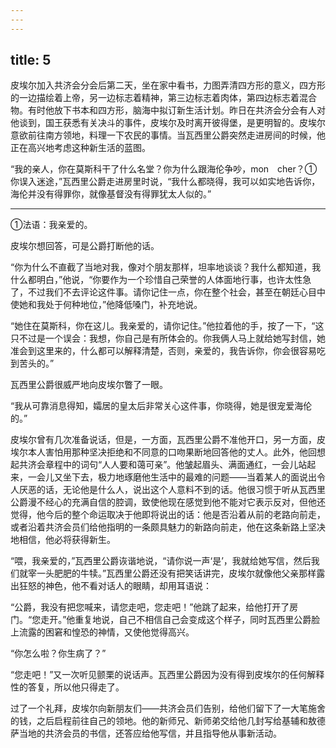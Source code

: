 ```yaml
---
---
---
```

title: 5
---





皮埃尔加入共济会分会后第二天，坐在家中看书，力图弄清四方形的意义，四方形的一边描绘着上帝，另一边标志着精神，第三边标志着肉体，第四边标志着混合物。有时他放下书本和四方形，脑海中拟订新生活计划。昨日在共济会分会有人对他谈到，国王获悉有关决斗的事件，皮埃尔及时离开彼得堡，是更明智的。皮埃尔意欲前往南方领地，料理一下农民的事情。当瓦西里公爵突然走进房间的时候，他正在高兴地考虑这种新生活的蓝图。

“我的亲人，你在莫斯科干了什么名堂？你为什么跟海伦争吵，mon　cher？①你误入迷途，”瓦西里公爵走进房里时说，“我什么都晓得，我可以如实地告诉你，海伦并没有得罪你，就像基督没有得罪犹太人似的。”

--------

①法语：我亲爱的。

皮埃尔想回答，可是公爵打断他的话。

“你为什么不直截了当地对我，像对个朋友那样，坦率地谈谈？我什么都知道，我什么都明白，”他说，“你要作为一个珍惜自己荣誉的人体面地行事，也许太性急了，不过我们不去评论这件事。请你记住一点，你在整个社会，甚至在朝廷心目中使她和我处于何种地位，”他降低嗓门，补充地说。

“她住在莫斯科，你在这儿。我亲爱的，请你记住。”他拉着他的手，按了一下，“这只不过是一个误会：我想，你自己是有所体会的。你我俩人马上就给她写封信，她准会到这里来的，什么都可以解释清楚，否则，亲爱的，我告诉你，你会很容易吃到苦头的。”

瓦西里公爵很威严地向皮埃尔瞥了一眼。

“我从可靠消息得知，孀居的皇太后非常关心这件事，你晓得，她是很宠爱海伦的。”

皮埃尔曾有几次准备说话，但是，一方面，瓦西里公爵不准他开口，另一方面，皮埃尔本人害怕用那种坚决拒绝和不同意的口吻果断地回答他的丈人。此外，他回想起共济会章程中的词句“人人要和蔼可亲”。他皱起眉头、满面通红，一会儿站起来，一会儿又坐下去，极力地琢磨他生活中的最难的问题——当着某人的面说出令人厌恶的话，无论他是什么人，说出这个人意料不到的话。他很习惯于听从瓦西里公爵漫不经心的充满自信的腔调，致使他现在感觉到他不能对它表示反对，但他还觉得，他今后的整个命运取决于他即将说出的话：他是否沿着从前的老路向前走，或者沿着共济会员们给他指明的一条颇具魅力的新路向前走，他在这条新路上坚决地相信，他必将获得新生。

“喂，我亲爱的，”瓦西里公爵诙谐地说，“请你说一声‘是’，我就给她写信，然后我们就宰一头肥肥的牛犊。”瓦西里公爵还没有把笑话讲完，皮埃尔就像他父亲那样露出狂怒的神色，他不看对话人的眼睛，却用耳语说：

“公爵，我没有把您喊来，请您走吧，您走吧！”他跳了起来，给他打开了房门。“您走开。”他重复地说，自己不相信自己会变成这个样子，同时瓦西里公爵脸上流露的困窘和惶恐的神情，又使他觉得高兴。

“你怎么啦？你生病了？”

“您走吧！”又一次听见颤栗的说话声。瓦西里公爵因为没有得到皮埃尔的任何解释性的答复，所以他只得走了。

过了一个礼拜，皮埃尔向新朋友们——共济会员们告别，给他们留下了一大笔施舍的钱，之后启程前往自己的领地。他的新师兄、新师弟交给他几封写给基辅和敖德萨当地的共济会员的书信，还答应给他写信，并且指导他从事新活动。